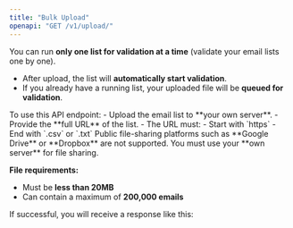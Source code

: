 ```yaml
---
title: "Bulk Upload"
openapi: "GET /v1/upload/"
---
```


You can run **only one list for validation at a time** (validate your email lists one by one).  
- After upload, the list will **automatically start validation**.  
- If you already have a running list, your uploaded file will be **queued for validation**.  

<Note>
To use this API endpoint:  
- Upload the email list to **your own server**.  
- Provide the **full URL** of the list.  
- The URL must:  
  - Start with `https`  
  - End with `.csv` or `.txt`  
</Note>
<Warning>
Public file-sharing platforms such as **Google Drive** or **Dropbox** are not supported.  
You must use your **own server** for file sharing.  
</Warning>

**File requirements:**  
- Must be **less than 20MB**  
- Can contain a maximum of **200,000 emails**  

If successful, you will receive a response like this:
